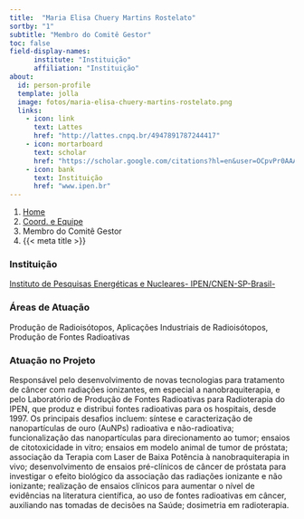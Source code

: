 ```yaml
---
title:  "Maria Elisa Chuery Martins Rostelato"
sortby: "1"
subtitle: "Membro do Comitê Gestor"
toc: false
field-display-names:
      institute: "Instituição"
      affiliation: "Instituição"
about:
  id: person-profile
  template: jolla
  image: fotos/maria-elisa-chuery-martins-rostelato.png
  links:
    - icon: link
      text: Lattes
      href: "http://lattes.cnpq.br/4947891787244417"
    - icon: mortarboard
      text: scholar
      href: "https://scholar.google.com/citations?hl=en&user=OCpvPr0AAAAJ"
    - icon: bank
      text: Instituição
      href: "www.ipen.br"
---
```


```{=html}
<nav aria-label="breadcrumb">
  <ol class="breadcrumb">
    <li class="breadcrumb-item"><a href="../../index.html">Home</a></li>
    <li class="breadcrumb-item"><a href="../coord-equipe.html">Coord. e Equipe</a></li>
    <li class="breadcrumb-item active">Membro do Comitê Gestor</li>
    <li class="breadcrumb-item active" aria-current="page">{{< meta title >}}</li>
  </ol>
</nav>
```
:::{#person-profile}
:::

### Instituição

[Instituto de Pesquisas Energéticas e Nucleares- IPEN/CNEN-SP-Brasil-](www.ipen.br)

### Áreas de Atuação

Produção de Radioisótopos, Aplicações Industriais de Radioisótopos, Produção de Fontes Radioativas

### Atuação no Projeto

Responsável pelo desenvolvimento de novas tecnologias para tratamento de câncer com radiações ionizantes, em especial a nanobraquiterapia, e pelo Laboratório de Produção de Fontes Radioativas para Radioterapia do IPEN, que produz e distribui fontes radioativas para os hospitais, desde 1997. Os principais desafios incluem: síntese e caracterização de nanopartículas de ouro (AuNPs) radioativa e não-radioativa; funcionalização das nanopartículas para direcionamento ao tumor; ensaios de citotoxicidade in vitro; ensaios em modelo animal de tumor de próstata; associação da Terapia com Laser de Baixa Potência à nanobraquiterapia in vivo; desenvolvimento de ensaios pré-clínicos de câncer de próstata para investigar o efeito biológico da associação das radiações ionizante e não ionizante; realização de ensaios clínicos para aumentar o nível de evidências na literatura científica, ao uso de fontes radioativas em câncer, auxiliando nas tomadas de decisões na Saúde; dosimetria em radioterapia.
